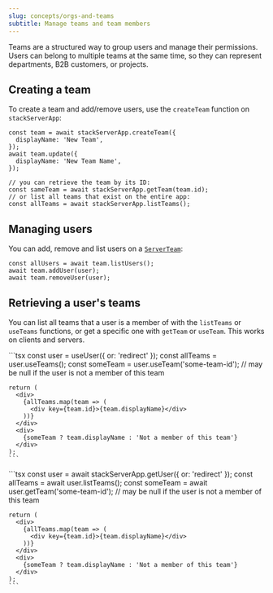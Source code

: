 ```yaml
---
slug: concepts/orgs-and-teams
subtitle: Manage teams and team members
---
```


Teams are a structured way to group users and manage their permissions. Users can belong to multiple teams at the same time, so they can represent departments, B2B customers, or projects.

## Creating a team

To create a team and add/remove users, use the `createTeam` function on `stackServerApp`:

```tsx
const team = await stackServerApp.createTeam({
  displayName: 'New Team',
});
await team.update({
  displayName: 'New Team Name',
});

// you can retrieve the team by its ID:
const sameTeam = await stackServerApp.getTeam(team.id);
// or list all teams that exist on the entire app:
const allTeams = await stackServerApp.listTeams();
```

## Managing users

You can add, remove and list users on a [`ServerTeam`](/concepts/stack-app#client-vs-server):

```tsx
const allUsers = await team.listUsers();
await team.addUser(user);
await team.removeUser(user);
```

## Retrieving a user's teams

You can list all teams that a user is a member of with the `listTeams` or `useTeams` functions, or get a specific one with `getTeam` or `useTeam`. This works on clients and servers.

<Tabs>
  <Tab title="Client Component">
    ```tsx
    const user = useUser({ or: 'redirect' });
    const allTeams = user.useTeams();
    const someTeam = user.useTeam('some-team-id'); // may be null if the user is not a member of this team

    return (
      <div>
        {allTeams.map(team => (
          <div key={team.id}>{team.displayName}</div>
        ))}
      </div>
      <div>
        {someTeam ? team.displayName : 'Not a member of this team'}
      </div>
    );
    ```
  </Tab>

  <Tab title="Server Component">
    ```tsx
    const user = await stackServerApp.getUser({ or: 'redirect' });
    const allTeams = await user.listTeams();
    const someTeam = await user.getTeam('some-team-id'); // may be null if the user is not a member of this team

    return (
      <div>
        {allTeams.map(team => (
          <div key={team.id}>{team.displayName}</div>
        ))}
      </div>
      <div>
        {someTeam ? team.displayName : 'Not a member of this team'}
      </div>
    );
    ```
  </Tab>
</Tabs>
